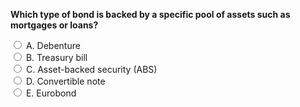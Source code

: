 ::: {.question-block}

<form onsubmit="event.preventDefault(); checkAnswer('module6_mcq_q79')" data-correct-answer="C">
<strong style="display: block;">Which type of bond is backed by a specific pool of assets such as mortgages or loans?</strong>

<label><input type="radio" name="module6_mcq_q79" value="A"> A. Debenture</label><br>
<label><input type="radio" name="module6_mcq_q79" value="B"> B. Treasury bill</label><br>
<label><input type="radio" name="module6_mcq_q79" value="C"> C. Asset-backed security (ABS)</label><br>
<label><input type="radio" name="module6_mcq_q79" value="D"> D. Convertible note</label><br>
<label><input type="radio" name="module6_mcq_q79" value="E"> E. Eurobond</label><br>
</form>

<div id="feedback-module6_mcq_q79" class="feedback" style="display:none;">
✅ Correct: C. ABS instruments are secured by underlying financial assets that generate cash flows.
</div>

:::
